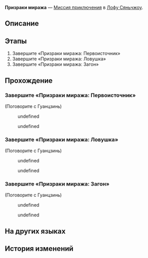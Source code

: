 {{Дополнить|Диалоги.}}
{{Миссия Инфобокс
|id              = 2020603
|Название        = 
|Изображение     = Миссия Освоения Призраки миража.png
|Тип             = Миссия приключения
|События         = 
|Глава           = 
|Условия         = Завершена [[Миссия компаньона]] ''[[Возвращение дракона]]''
|Персонажи       = Гуанцзинь; Первопроходец
|СтартЛокация    = Комиссия по алхимии
|Мир             = Лофу Сяньчжоу
|Локации         = Комиссия по алхимии
|Предыдущая      = 
|Следующая       = 
|Награды         = Кредиты*5 000
}}
'''Призраки миража''' — [[Миссия приключения]] в [[Лофу Сяньчжоу]].

==Описание==
{{Описание|С беспорядками, причинёнными свинками-копилками пространства, покончено.<br />Неужели эти существа и в самом деле способны на всё?}}

==Этапы==
# Завершите «Призраки миража: Первоисточник»
# Завершите «Призраки миража: Ловушка»
# Завершите «Призраки миража: Загон»

==Прохождение==
{{Дополнить}}

{{Диалог Конец}}

===Завершите «Призраки миража: Первоисточник»===
{{Описание миссии|локация=Комиссия по алхимии|Комиссия по балансу узнала, что жители обнаружили в гротах Комиссии по алхимии странные явления, похожие на облачные гимны, и даже столкнулись с монстрами.<br />Гуанцзинь приготовил приманку, чтобы обнаружить источник этих явлений...}}
{{Диалог Начало}}

;(Поговорите с Гуанцзинь)
<!--Unknown TalkSentence: 202066301-->
<!--Unknown TalkSentence: 202066302-->
<!--Unknown TalkSentence: 202066303-->
:{{Диалог|Стрелка}} undefined
:<!--Unknown TalkSentence: 202066305-->
:<!--Unknown TalkSentence: 202066306-->
:{{Диалог|Выход}} undefined
:<!--Unknown TalkSentence: 202066312-->
{{Диалог Конец}}

===Завершите «Призраки миража: Ловушка»===
{{Описание миссии|локация=Комиссия по алхимии|Комиссия по балансу установила, что облачные гимны - дело рук свинки-копилки пространства. Вы решили отправиться на операцию «Ловушка».<br />Комиссия по балансу расставила приманки по всему Аптекарскому рынку. Она надеется, что вы сможете поймать свинку-копилку, вызывающую аномалии...}}
{{Диалог Начало}}

;(Поговорите с Гуанцзинь)
<!--Unknown TalkSentence: 202066301-->
<!--Unknown TalkSentence: 202066302-->
<!--Unknown TalkSentence: 202066303-->
:{{Диалог|Стрелка}} undefined
:<!--Unknown TalkSentence: 202066305-->
:<!--Unknown TalkSentence: 202066306-->
:{{Диалог|Выход}} undefined
:<!--Unknown TalkSentence: 202066312-->
{{Диалог Конец}}

===Завершите «Призраки миража: Загон»===
{{Описание миссии|локация=Комиссия по алхимии|Комиссия по балансу установила, что облачные гимны - дело рук не только свинки-копилки пространства. Вы решили отправиться на операцию «Загон».<br />Теперь вам предстоит поймать свинок-копилок. Много-много свинок-копилок. Ловите их, пока операция не завершится...}}
{{Диалог Начало}}

;(Поговорите с Гуанцзинь)
<!--Unknown TalkSentence: 202066301-->
<!--Unknown TalkSentence: 202066302-->
<!--Unknown TalkSentence: 202066303-->
:{{Диалог|Стрелка}} undefined
:<!--Unknown TalkSentence: 202066305-->
:<!--Unknown TalkSentence: 202066306-->
:{{Диалог|Выход}} undefined
:<!--Unknown TalkSentence: 202066312-->
{{Диалог Конец}}

==На других языках==
{{На других языках
|en   = Wraiths of Mirage
|zhs  = 蜃楼遁影
|zht  = 蜃樓遁影
|ja   = 蜃気楼の隠影
|ko   = 사라진 신기루
|es   = Espectros del espejismo
|fr   = Spectres de mirage
|ru   = Призраки миража
|th   = ภูตแห่งมายา
|vi   = Ảo Ảnh Hiện Hữu
|de   = Geister des Phantoms
|id   = Roh Fatamorgana
|pt   = Espectros da Miragem
}}

==История изменений==
{{История изменений|2.7}}
